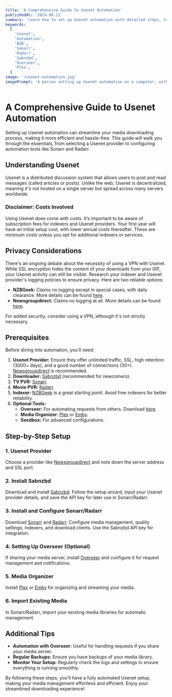 ```yaml
---
title: 'A Comprehensive Guide to Usenet Automation'
publishedAt: '2024-06-11'
summary: 'Learn how to set up Usenet automation with detailed steps, tools, and tips for optimal performance and privacy.'
keywords:
  [
    'Usenet',
    'Automation',
    'NZB',
    'Sonarr',
    'Radarr',
    'Sabnzbd',
    'Overseer',
    'Plex',
  ]
image: '/usenet-automation.jpg'
imagePrompt: 'A person setting up Usenet automation on a computer, with various software icons such as Sabnzbd, Sonarr, Radarr, and Plex in the background.'
---
```


# A Comprehensive Guide to Usenet Automation

Setting up Usenet automation can streamline your media downloading process, making it more efficient and hassle-free. This guide will walk you through the essentials, from selecting a Usenet provider to configuring automation tools like Sonarr and Radarr.

## Understanding Usenet

Usenet is a distributed discussion system that allows users to post and read messages (called articles or posts). Unlike the web, Usenet is decentralized, meaning it's not hosted on a single server but spread across many servers worldwide.

### Disclaimer: Costs Involved

Using Usenet does come with costs. It’s important to be aware of subscription fees for indexers and Usenet providers. Your first year will have an initial setup cost, with lower annual costs thereafter. These are minimum costs unless you opt for additional indexers or services.

## Privacy Considerations

There's an ongoing debate about the necessity of using a VPN with Usenet. While SSL encryption hides the content of your downloads from your ISP, your Usenet activity can still be visible. Research your indexer and Usenet provider's logging policies to ensure privacy. Here are two reliable options:

- **NZBGeek:** Claims no logging except in special cases, with daily clearance. More details can be found [here](https://drive.google.com/open?id=1GYe9Rye-FXEjN9Y-ZrSTp_Z9iVcp7LYJ).
- **Newsgroupdirect:** Claims no logging at all. More details can be found [here](https://drive.google.com/open?id=1pqKLXWSq21M0DKjMNY45728xKaElKQh1).

For added security, consider using a VPN, although it's not strictly necessary.

## Prerequisites

Before diving into automation, you’ll need:

1. **Usenet Provider:** Ensure they offer unlimited traffic, SSL, high retention (3000+ days), and a good number of connections (30+). [Newsgroupdirect](https://newsgroupdirect.com/member/billing/?planid=147) is recommended.
2. **Downloader:** [Sabnzbd](https://sabnzbd.org/downloads) (recommended for newcomers).
3. **TV PVR:** [Sonarr](https://sonarr.tv/#download).
4. **Movie PVR:** [Radarr](https://radarr.video/#download).
5. **Indexer:** [NZBGeek](https://nzbgeek.info/) is a great starting point. Avoid free indexers for better reliability.
6. **Optional Tools:**
   - **Overseer:** For automating requests from others. Download [here](https://github.com/sct/overseerr/releases).
   - **Media Organizer:** [Plex](https://www.plex.tv/media-server-downloads/) or [Emby](https://emby.media/download.html).
   - **Seedbox:** For advanced configurations.

## Step-by-Step Setup

### 1. Usenet Provider

Choose a provider like [Newsgroupdirect](https://newsgroupdirect.com) and note down the server address and SSL port.

### 2. Install Sabnzbd

Download and install [Sabnzbd](https://sabnzbd.org). Follow the setup wizard, input your Usenet provider details, and save the API key for later use in Sonarr/Radarr.

### 3. Install and Configure Sonarr/Radarr

Download [Sonarr](https://sonarr.tv) and [Radarr](https://radarr.video). Configure media management, quality settings, indexers, and download clients. Use the Sabnzbd API key for integration.

### 4. Setting Up Overseer (Optional)

If sharing your media server, install [Overseer](https://github.com/sct/overseerr) and configure it for request management and notifications.

### 5. Media Organizer

Install [Plex](https://www.plex.tv) or [Emby](https://emby.media) for organizing and streaming your media.

### 6. Import Existing Media

In Sonarr/Radarr, import your existing media libraries for automatic management.

## Additional Tips

- **Automation with Overseer:** Useful for handling requests if you share your media server.
- **Regular Backups:** Ensure you have backups of your media library.
- **Monitor Your Setup:** Regularly check the logs and settings to ensure everything is running smoothly.

By following these steps, you’ll have a fully automated Usenet setup, making your media management effortless and efficient. Enjoy your streamlined downloading experience!
